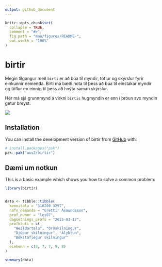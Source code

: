 ```yaml
---
output: github_document
---
```


<!-- README.md is generated from README.Rmd. Please edit that file -->

```r
knitr::opts_chunk$set(
  collapse = TRUE,
  comment = "#>",
  fig.path = "man/figures/README-",
  out.width = "100%"
)
```

# birtir

<!-- badges: start -->

<!-- badges: end -->

Megin tilgangur með `birti` er að búa til myndir, töflur og skýrslur fyrir einkunnir nemenda. Birti má bæði nota til þess að búa til einstakar myndir og töflur en einnig til þess að hnýta saman skýrslur.

Hér má sjá grunnmynd á virkni `birtis` hugmyndin er enn í þróun svo myndin getur breyst.

![](images/clipboard-3395613513.png)

## Installation

You can install the development version of birtir from [GitHub](https://github.com/) with:

``` r
# install.packages("pak")
pak::pak("auv2/birtir")
```

## Dæmi um notkun

This is a basic example which shows you how to solve a common problem:

```r
library(birtir)


data <- tibble::tibble(
  kennitala = "310200-3257",
  nafn_nemanda = "Grettir Ásmundsson",
  prof_numer = "les07",
  dagsetnings_profs = "2025-03-17",
  profhluti = c(
    "Heildartala", "Orðskilningur",
    "Djúpur skilningur", "Ályktun",
    "Bókstaflegur skilningur"
  ),
  einkunn = c(8, 7, 7, 9, 8)
)

summary(data)
```
